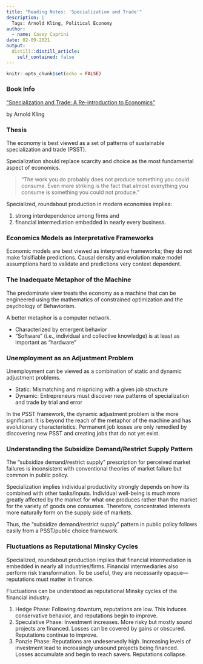 ```yaml
---
title: "Reading Notes: 'Specialization and Trade'"
description: |
  Tags: Arnold Kling, Political Economy
author:
  - name: Casey Caprini
date: 02-09-2021
output:
  distill::distill_article:
    self_contained: false
---
```



```r
knitr::opts_chunk$set(echo = FALSE)
```

### Book Info
["Specialization and Trade: A Re-introduction to Economics"](https://www.amazon.com/Specialization-Trade-Arnold-Kling/dp/1944424156/)

by Arnold Kling

### Thesis  

The economy is best viewed as a set of patterns of sustainable specialization and trade (PSST).  

Specialization should replace scarcity and choice as the most fundamental aspect of economics.  

> “The work you do probably does not produce something you could consume. Even more striking is the fact that almost everything you consume is something you could not produce.”  

Specialized, roundabout production in modern economies implies:  

1. strong interdependence among firms and  
2. financial intermediation embedded in nearly every business.  

### Economics Models as Interpretative Frameworks  

Economic models are best viewed as interpretive frameworks; they do not make falsifiable predictions. Causal density and evolution make model assumptions hard to validate and predictions very context dependent.  

### The Inadequate Metaphor of the Machine  

The predominate view treats the economy as a machine that can be engineered using the mathematics of constrained optimization and the psychology of Behaviorism.  

A better metaphor is a computer network.  

* Characterized by emergent behavior  
* “Software” (i.e., individual and collective knowledge) is at least as important as “hardware”  

### Unemployment as an Adjustment Problem  

Unemployment can be viewed as a combination of static and dynamic adjustment problems.  

* Static: Mismatching and mispricing with a given job structure  
* Dynamic: Entrepreneurs must discover new patterns of specialization and trade by trial and error  

In the PSST framework, the dynamic adjustment problem is the more significant. It is beyond the reach of the metaphor of the machine and has evolutionary characteristics. Permanent job losses are only remedied by discovering new PSST and creating jobs that do not yet exist.  

### Understanding the Subsidize Demand/Restrict Supply Pattern  

The “subsidize demand/restrict supply” prescription for perceived market failures is inconsistent with conventional theories of market failure but common in public policy.  

Specialization implies individual productivity strongly depends on how its combined with other tasks/inputs. Individual well-being is much more greatly affected by the market for what one produces rather than the market for the variety of goods one consumes. Therefore, concentrated interests more naturally form on the supply side of markets.  

Thus, the “subsidize demand/restrict supply” pattern in public policy follows easily from a PSST/public choice framework.  

### Fluctuations as Reputational Minsky Cycles  

Specialized, roundabout production implies that financial intermediation is embedded in nearly all industries/firms. Financial intermediaries also perform risk transformation. To be useful, they are necessarily opaque---reputations must matter in finance.  

Fluctuations can be understood as reputational Minsky cycles of the financial industry.  

1. Hedge Phase: Following downturn, reputations are low. This induces conservative behavior, and reputations begin to improve.  
2. Speculative Phase: Investment increases. More risky but mostly sound projects are financed. Losses can be covered by gains or obscured. Reputations continue to improve.  
3. Ponzie Phase: Reputations are undeservedly high. Increasing levels of investment lead to increasingly unsound projects being financed. Losses accumulate and begin to reach savers. Reputations collapse.  
